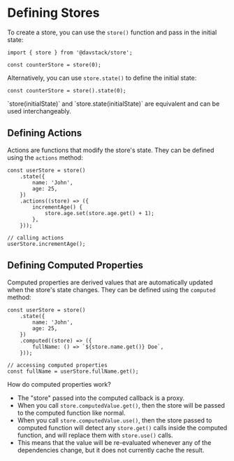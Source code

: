 
# Defining Stores

To create a store, you can use the `store()` function and pass in the initial state:

```tsx
import { store } from '@davstack/store';

const counterStore = store(0);
```

Alternatively, you can use `store.state()` to define the initial state:

```tsx
const counterStore = store().state(0);
```

<Callout type="info" emoji="ℹ️">
	`store(initialState)` and `store.state(initialState)` are equivalent and can be used interchangeably.

</Callout>

## Defining Actions

Actions are functions that modify the store's state. They can be defined using the `actions` method:

```tsx
const userStore = store()
	.state({
		name: 'John',
		age: 25,
	})
	.actions((store) => ({
		incrementAge() {
			store.age.set(store.age.get() + 1);
		},
	}));

// calling actions
userStore.incrementAge();
```

## Defining Computed Properties

Computed properties are derived values that are automatically updated when the store's state changes. They can be defined using the `computed` method:

```tsx
const userStore = store()
	.state({
		name: 'John',
		age: 25,
	})
	.computed((store) => ({
		fullName: () => `${store.name.get()} Doe`,
	}));

// accessing computed properties
const fullName = userStore.fullName.get();
```

<Callout type="info" emoji="ℹ️">
	How do computed properties work?
</Callout>

- The "store" passed into the computed callback is a proxy.
- When you call `store.computedValue.get()`, then the store will be passed to the computed function like normal.
- When you call `store.computedValue.use()`, then the store passed to computed function will detect any `store.get()` calls inside the computed function, and will replace them with `store.use()` calls.
- This means that the value will be re-evaluated whenever any of the dependencies change, but it does not currently cache the result.

